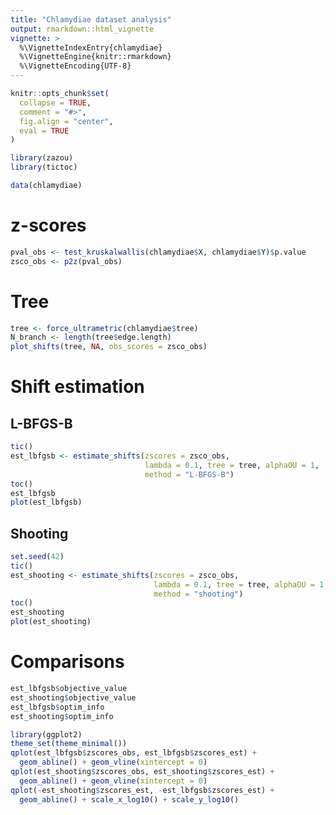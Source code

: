 ```yaml
---
title: "Chlamydiae dataset analysis"
output: rmarkdown::html_vignette
vignette: >
  %\VignetteIndexEntry{chlamydiae}
  %\VignetteEngine{knitr::rmarkdown}
  %\VignetteEncoding{UTF-8}
---
```


```r
knitr::opts_chunk$set(
  collapse = TRUE,
  comment = "#>", 
  fig.align = "center",
  eval = TRUE
)
```

```r
library(zazou)
library(tictoc)
```

```r
data(chlamydiae)
```


# z-scores

```r
pval_obs <- test_kruskalwallis(chlamydiae$X, chlamydiae$Y)$p.value
zsco_obs <- p2z(pval_obs)
```

# Tree

```r
tree <- force_ultrametric(chlamydiae$tree)
N_branch <- length(tree$edge.length)
plot_shifts(tree, NA, obs_scores = zsco_obs)
```



# Shift estimation

## L-BFGS-B


```r
tic()
est_lbfgsb <- estimate_shifts(zscores = zsco_obs,
                              lambda = 0.1, tree = tree, alphaOU = 1,
                              method = "L-BFGS-B")
toc()
est_lbfgsb
plot(est_lbfgsb)
```


## Shooting 

```r
set.seed(42)
tic()
est_shooting <- estimate_shifts(zscores = zsco_obs,
                                lambda = 0.1, tree = tree, alphaOU = 1,
                                method = "shooting")
toc()
est_shooting
plot(est_shooting)
```

# Comparisons


```r
est_lbfgsb$objective_value
est_shooting$objective_value
est_lbfgsb$optim_info
est_shooting$optim_info
```


```r
library(ggplot2)
theme_set(theme_minimal())
qplot(est_lbfgsb$zscores_obs, est_lbfgsb$zscores_est) +
  geom_abline() + geom_vline(xintercept = 0)
qplot(est_shooting$zscores_obs, est_shooting$zscores_est) +
  geom_abline() + geom_vline(xintercept = 0)
qplot(-est_shooting$zscores_est, -est_lbfgsb$zscores_est) +
  geom_abline() + scale_x_log10() + scale_y_log10()
```


